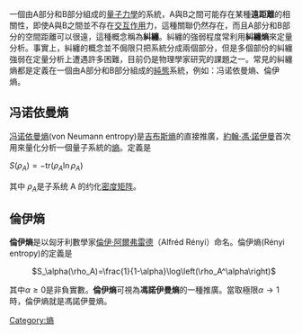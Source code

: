 {{expert|time=2016-05-19T14:19:23+00:00}}
{{unreferenced|time=2016-05-19T14:19:23+00:00}}
一個由A部分和B部分組成的[[量子力學|量子力學]]的系統，A與B之間可能存在某種'''遠距離'''的相關性，即使A與B之間並不存在[[交互作用|交互作用]]力，這種關聯仍然存在，而且A部分和B部分的空間距離可以很遠，這種概念稱為'''糾纏'''。糾纏的強弱程度常利用'''糾纏熵'''來定量分析。事實上，糾纏的概念並不侷限只把系統分成兩個部分，但是多個部份的糾纏強弱在定量分析上遭遇許多困難，目前仍是物理學家研究的課題之一。常見的糾纏熵都是定義在一個由A部分和B部分組成的[[純態|純態]]系統，例如：冯诺依曼熵、倫伊熵。

== 冯诺依曼熵 ==
[[冯诺依曼熵|冯诺依曼熵]](von Neumann entropy)是[[吉布斯熵|吉布斯熵]]的直接推廣，[[約翰·馮·諾伊曼|約翰·馮·諾伊曼]]首次用來量化分析一個量子系統的[[熵|熵]]。定義是

<math>S(\rho_A)=-\mathrm{tr}(\rho_A\ln\rho_A)</math>

其中 <math>\rho_A</math>是子系统 A 的约化[[密度矩阵|密度矩阵]]。


== 倫伊熵 ==
'''倫伊熵'''是以匈牙利數學家[[倫伊·阿爾弗雷德|倫伊·阿爾弗雷德]]（Alfréd Rényi）命名。倫伊熵(Rényi entropy)的定義是
: <math>S_\alpha(\rho_A)=\frac{1}{1-\alpha}\log\left(\rho_A^\alpha\right)</math>
其中<math>\alpha\geq0</math>是非負實數。'''倫伊熵'''可視為'''馮諾伊曼熵'''的一種推廣。當取極限<math>\alpha\to1</math>時，倫伊熵就是馮諾伊曼熵。 

[[Category:熵|Category:熵]]

{{量子力學小作品}}